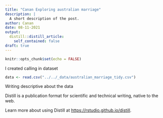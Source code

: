```yaml
---
title: "Canan Exploring australian marriage"
description: |
  A short description of the post.
author: Canan
date: 08-11-2021
output:
  distill::distill_article:
    self_contained: false
draft: true
---
```


```r
knitr::opts_chunk$set(echo = FALSE)
```
I created calling in dataset
```r
data <- read.csv("../../_data/australian_marriage_tidy.csv")


```

Writing descriptive about the data 

Distill is a publication format for scientific and technical writing, native to the web.

Learn more about using Distill at <https://rstudio.github.io/distill>.

